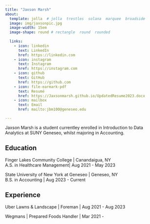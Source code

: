 ```yaml
---
title: "Jaxson Marsh"
about:
  template: jolla  # jolla  trestles  solana  marquee  broadside
  image: img/jaxsonpic.jpg
  image-width: 15em
  image-shape: round # rectangle  round  rounded
  
  links:
    - icon: linkedin
      text: LinkedIn
      href: https://linkedin.com
    - icon: instagram
      text: Instagram
      href: https://instagram.com
    - icon: github
      text: GitHub
      href: https://github.com
    - icon: file-earmark-pdf
      text: Resumé
      href: https://Jaxsonmarsh.github.io/UpdatedResume2023.docx
    - icon: mailbox
      text: Email
      href: mailto:jbm100@geneseo.edu

---
```



Jaxson Marsh is a student currentley enrolled in Introduction to Data Analytics at SUNY Geneseo, whilst majoring in Accounting.

## Education

Finger Lakes Community College | Canandaigua, NY <br>
A.S. in Healthcare Management| Aug 2021 - May 2023 <br>

State University of New York at Geneseo | Geneseo, NY <br>
B.S. in Accounting | Aug 2023 - Current <br>

## Experience

Uber Lawns & Landscape | Foreman | Aug 2021 - Aug 2023

Wegmans | Prepared Foods Handler | Mar 2021 - 


